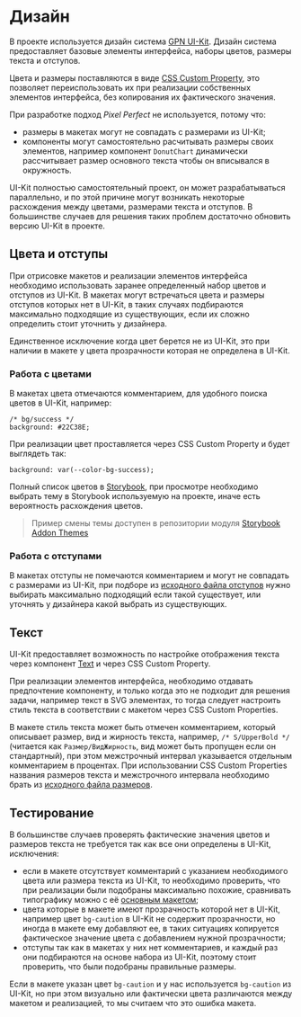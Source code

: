 
<Meta title="Документация/Дизайн" />

# Дизайн

В проекте используется дизайн система [GPN UI-Kit](https://github.com/gpn-prototypes/ui-kit). Дизайн система предоставляет базовые элементы интерфейса, наборы цветов, размеры текста и отступов.

Цвета и размеры поставляются в виде [CSS Custom Property](https://developer.mozilla.org/ru/docs/Web/CSS/Using_CSS_custom_properties), это позволяет переиспользовать их при реализации собственных элементов интерфейса, без копирования их фактического значения.

При разработке подход *Pixel Perfect* не используется, потому что:

* размеры в макетах могут не совпадать с размерами из UI-Kit;
* компоненты могут самостоятельно расчитывать размеры своих элементов, например компонент `DonutChart` динамически рассчитывает размер основного текста чтобы он вписывался в окружность.

UI-Kit полностью самостоятельный проект, он может разрабатываться параллельно, и по этой причине могут возникать некоторые расхождения между цветами, размерами текста и отступов. В большинстве случаев для решения таких проблем достаточно обновить версию UI-Kit в проекте.

## Цвета и отступы

При отрисовке макетов и реализации элементов интерфейса необходимо использовать заранее определенный набор цветов и отступов из UI-Kit. В макетах могут встречаться цвета и размеры отступов которых нет в UI-Kit, в таких случаях подбираются максимально подходящие из существующих, если их сложно определить стоит уточнить у дизайнера.

Единственное исключение когда цвет берется не из UI-Kit, это при наличии в макете у цвета прозрачности которая не определена в UI-Kit.

### Работа с цветами

В макетах цвета отмечаются комментарием, для удобного поиска цветов в UI-Kit, например:

```
/* bg/success */
background: #22C38E;
```

При реализации цвет проставляется через CSS Custom Property и будет выглядеть так:

```
background: var(--color-bg-success);
```

Полный список цветов в [Storybook](https://gpn-prototypes.github.io/ui-kit/?path=/story/theme--цвета), при просмотре необходимо выбрать тему в Storybook используемую на проекте, иначе есть вероятность расхождения цветов.

> Пример смены темы доступен в репозитории модуля [Storybook Addon Themes](https://github.com/tonai/storybook-addon-themes)

### Работа с отступами

В макетах отступы не помечаются комментарием и могут не совпадать с размерами из UI-Kit, при подборе из [исходного файла отступов](https://github.com/gpn-prototypes/ui-kit/blob/master/src/components/Theme/_space/Theme_space_gpnDefault.css) нужно выбирать максимально подходящий если такой существует, или уточнять у дизайнера какой выбрать из существующих.

## Текст

UI-Kit предоставляет возможность по настройке отображения текста через компонент [Text](https://gpn-prototypes.github.io/ui-kit/?path=/story/text--текст) и через CSS Custom Property.

При реализации элементов интерфейса, необходимо отдавать предпочтение компоненту, и только когда это не подходит для решения задачи, например текст в SVG элементах, то тогда следует настроить стиль текста в соответствии с макетом через CSS Custom Properties.

В макете стиль текста может быть отмечен комментарием, который описывает размер, вид и жирность текста, например, `/* S/UpperBold */` (читается как `Размер/ВидЖирность`, вид может быть пропущен если он стандартный), при этом межстрочный интервал указывается отдельным комментарием в процентах. При использовании CSS Custom Properties названия размеров текста и межстрочного интервала необходимо брать из [исходного файла размеров](https://github.com/gpn-prototypes/ui-kit/blob/master/src/components/Theme/_size/Theme_size_gpnDefault.css).

## Тестирование

В большинстве случаев проверять фактические значения цветов и размеров текста не требуется так как все они определены в UI-Kit, исключения:

* если в макете отсутствует комментарий с указанием необходимого цвета или размера текста из UI-Kit, то необходимо проверить, что при реализации были подобраны максимально похожие, сравнивать типографику можно с её [основным макетом](https://www.figma.com/file/4FOymgclcGF3Fm2M9ZeNUk/Typography-2.0%2FDefault?node-id=62%3A0);
* цвета которые в макете имеют прозрачность которой нет в UI-Kit, например цвет `bg-caution` в UI-Kit не содержит прозрачности, но иногда в макете ему добавляют ее, в таких ситуациях копируется фактическое значение цвета с добавлением нужной прозрачности;
* отступы так как в макетах у них нет комментариев, и каждый раз они подбираются на основе набора из UI-Kit, поэтому стоит проверить, что были подобраны правильные размеры.

Если в макете указан цвет `bg-caution` и у нас используется `bg-caution` из UI-Kit, но при этом визуально или фактически цвета различаются между макетом и реализацией, то мы считаем что это ошибка макета.
